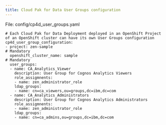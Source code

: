 ```yaml
---
title: Cloud Pak for Data User Groups configuration
---
```


File: config/cp4d_user_groups.yaml

```
# Each Cloud Pak for Data Deployment deployed in an OpenShift Project of an OpenShift cluster can have its own User Groups configuration
cp4d_user_group_configuration:
- project: zen-sample                                                    # Mandatory
  openshift_cluster_name: sample                                         # Mandatory
  user_groups:
  - name: CA_Analytics_Viewer
    description: User Group for Cognos Analytics Viewers
    role_assigmnents:
    - name: zen_administrator_role
    ldap_groups:
    - name: cn=ca_viewers,ou=groups,dc=ibm,dc=com
  - name: CA_Analytics_Administrators
    description: User Group for Cognos Analytics Administrators
    role_assigmnents:
    - name: zen_administrator_role
    ldap_groups:
    - name: cn=ca_admins,ou=groups,dc=ibm,dc=com
```